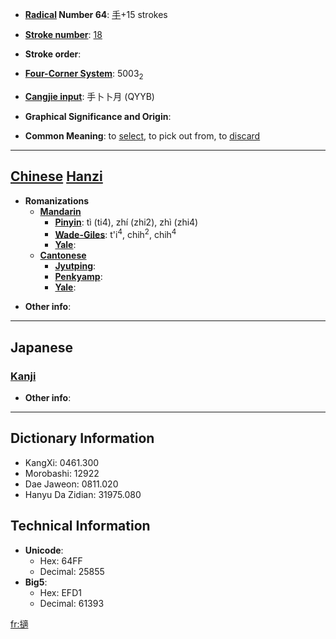* '''[[Wiktionary:Chinese radical index| Radical]] Number 64''': [[Wiktionary:Chinese radical index 手|手]]+15 strokes

* '''[[Wiktionary:Chinese total strokes index|Stroke number]]''': [[Wiktionary:Chinese total strokes index 18|18]]

* '''Stroke order''': 

* '''[[Wiktionary:Chinese four corner index|Four-Corner System]]''': 5003<sub>2</sub>

* '''[[Wiktionary:Chinese Cangjie index|Cangjie input]]''': 手卜卜月 (QYYB)

* '''Graphical Significance and Origin''': 

* '''Common Meaning''': to [[select]], to pick out from, to [[discard]]

----

== [[Chinese]] [[Hanzi]] ==

* '''Romanizations'''
** '''[[Mandarin]]'''
*** '''[[Pinyin]]''': tì (ti4), zhí (zhi2), zhì (zhi4)
*** '''[[Wade-Giles]]''': t'i<sup>4</sup>, chih<sup>2</sup>, chih<sup>4</sup>
*** '''[[Yale]]''': 
** '''[[Cantonese]]'''
*** '''[[Jyutping]]''':
*** '''[[Penkyamp]]''': 
*** '''[[Yale]]''': 

* '''Other info''': 

----

==Japanese==
===[[Kanji]]===
{{kanji|on readings=[[てき]] (teki), [[じゃく]] (jaku), [[ちゃく]] (chaku)|kun readings=[[かく]] (kaku)}}

* '''Other info''':  

----

== Dictionary Information ==

* KangXi: 0461.300
* Morobashi: 12922
* Dae Jaweon: 0811.020
* Hanyu Da Zidian: 31975.080

== Technical Information ==

* '''Unicode''':
** Hex: 64FF
** Decimal: 25855
* '''Big5''':
** Hex: EFD1
** Decimal: 61393

[[fr:擿]]